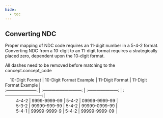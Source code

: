 ```yaml
---
hide:
  - toc
---
```


## Converting NDC

Proper mapping of NDC code requires an 11-digit number in a 5-4-2 format. Converting NDC from a 10-digit to an 11-digit format requires a strategically placed zero, dependent upon the 10-digit format. 

All dashes need to be removed before matching to the concept.concept_code



|     10-Digit Format     |     10-Digit Format Example   |      11-Digit Format    |    11-Digit Format Example   |
  
| :---------------------: | :---------------------------: | :---------------------: | :--------------------------: |
|          4-4-2          |         9999-9999-99          |          5-4-2          |        09999-9999-99         |
|          5-3-2          |         99999-999-99          |          5-4-2          |        99999-0999-99         |
|          5-4-1          |         99999-9999-9          |          5-4-2          |        99999-9999-09         |
